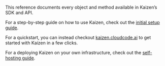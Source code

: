 This reference documents every object and method available in Kaizen’s SDK and API.

For a step-by-step guide on how to use Kaizen, check out the [initial setup guide](/initial_setup_guide).

For a quickstart, you can instead checkout [kaizen.cloudcode.ai](https://kaizen.cloudcode.ai) to get started with Kaizen in a few clicks.

For a deploying Kaizen on your own infrastructure, check out the [self-hosting guide](/self_hosting_guide).